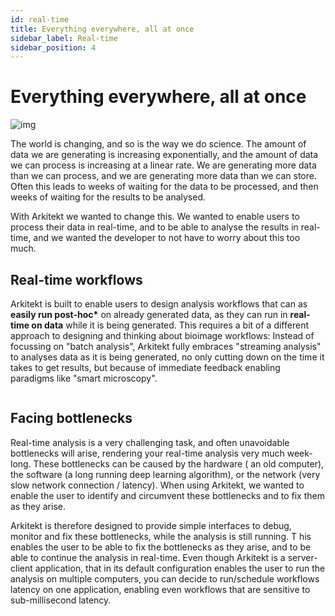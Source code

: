 ```yaml
---
id: real-time
title: Everything everywhere, all at once
sidebar_label: Real-time
sidebar_position: 4
---
```



# Everything everywhere, all at once

![img](../../static/img/rock.jpg)

The world is changing, and so is the way we do science. The amount of data we are generating is increasing exponentially, and the amount of data we can process is increasing at a linear rate. We are generating more data than we can process, and we are generating more data than we can store. Often this leads
to weeks of waiting for the data to be processed, and then weeks of waiting for the results to be analysed.

With Arkitekt we wanted to change this. We wanted to enable users to process their data in real-time, and to be able to analyse the results in real-time, and we wanted the developer to not have to worry about this too much.

## Real-time workflows

Arkitekt is built to enable users to design analysis workflows that can as **easily run post-hoc\*** on already generated data, as they can run in **real-time on data** while it is being generated. This requires a bit of a different approach to designing and thinking about bioimage workflows: Instead of focussing on "batch analysis", Arkitekt fully embraces "streaming analysis" to analyses data as it is being generated, no only cutting down on the time it takes to get results, but because of immediate feedback enabling paradigms like "smart microscopy".

<div className="mt-2">
<Image img={client_stack} />

<div className="text-gray-400 mb-2">
<small> </small>
</div>
</div>

## Facing bottlenecks

Real-time analysis is a very challenging task, and often unavoidable bottlenecks will arise, rendering your real-time analysis very much week-long.
These bottlenecks can be caused by the hardware ( an old computer), the software (a long running deep learning algorithm), or the network (very slow network connection / latency).
When using Arkitekt, we wanted to enable the user to identify and circumvent these bottlenecks and to fix them as they arise.

Arkitekt is therefore designed to provide simple interfaces to debug, monitor and fix these bottlenecks, while the analysis is still running. T
his enables the user to be able to fix the bottlenecks as they arise, and to be able to continue the analysis in real-time.
Even though Arkitekt is a server-client application,
that in its default configuration enables the user to run the analysis on multiple computers, you can decide to run/schedule workflows latency on one application, enabling even workflows that are sensitive to sub-millisecond latency.
